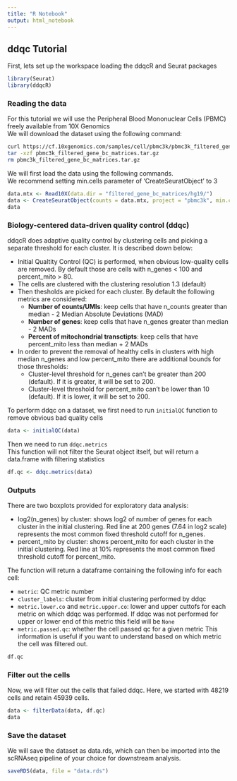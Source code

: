 ```yaml
---
title: "R Notebook"
output: html_notebook
---
```


## ddqc Tutorial
First, lets set up the workspace loading the ddqcR and Seurat packages

```r
library(Seurat)
library(ddqcR)
```

### Reading the data
For this tutorial we will use the Peripheral Blood Mononuclear Cells (PBMC) freely available from 10X Genomics <br>
We will download the dataset using the following command:
```bash
curl https://cf.10xgenomics.com/samples/cell/pbmc3k/pbmc3k_filtered_gene_bc_matrices.tar.gz -o pbmc3k_filtered_gene_bc_matrices.tar.gz
tar -xzf pbmc3k_filtered_gene_bc_matrices.tar.gz
rm pbmc3k_filtered_gene_bc_matrices.tar.gz
```

We will first load the data using the following commands. <br>
We recommend setting min.cells parameter of 'CreateSeuratObject' to 3
```r
data.mtx <- Read10X(data.dir = "filtered_gene_bc_matrices/hg19/")
data <- CreateSeuratObject(counts = data.mtx, project = "pbmc3k", min.cells = 3)
data
```
### Biology-centered data-driven quality control (ddqc)
ddqcR does adaptive quality control by clustering cells and picking a separate threshold for each cluster. It is described down below:

- Initial Qualtity Control (QC) is performed, when obvious low-quality cells are removed. By default those are cells with n_genes < 100 and percent_mito > 80.
- The cells are clustered with the clustering resolution 1.3 (default)
- Then thesholds are picked for each cluster. By default the following metrics are considered:
    - **Number of counts/UMIs**: keep cells that have n_counts greater than median - 2 Median Absolute Deviations (MAD)
    - **Number of genes**: keep cells that have n_genes greater than median - 2 MADs
    - **Percent of mitochondrial transctipts**: keep cells that have percent_mito less than median + 2 MADs
- In order to prevent the removal of healthy cells in clusters with high median n_genes and low percent_mito there are additional bounds for those thresholds:
    - Cluster-level threshold for n_genes can't be greater than 200 (default). If it is greater, it will be set to 200.
    - Cluster-level threshold for percent_mito can't be lower than 10 (default). If it is lower, it will be set to 200.

To perform ddqc on a dataset, we first need to run `initialQC` function to remove obvious bad quality cells
```r
data <- initialQC(data)
```

Then we need to run `ddqc.metrics` <br>
This function will not filter the Seurat object itself, but will return a data.frame with filtering statistics

```r
df.qc <- ddqc.metrics(data)
```
### Outputs
There are two boxplots provided for exploratory data analysis:

- log2(n_genes) by cluster: shows log2 of number of genes for each cluster in the initial clustering. Red line at 200 genes (7.64 in log2 scale) represents the most common fixed threshold cutoff for n_genes.
- percent_mito by cluster: shows percent_mito for each cluster in the initial clustering. Red line at 10% represents the most common fixed threshold cutoff for percent_mito.

The function will return a dataframe containing the following info for each cell:

- `metric`: QC metric number
- `cluster_labels`: cluster from initial clustering performed by ddqc
- `metric.lower.co` and `metric.upper.co`: lower and upper cuttofs for each metric on which ddqc was performed. If ddqc was not performed for upper or lower end of this metric this field will be `None`
- `metric.passed.qc`: whether the cell passed qc for a given metric
This information is useful if you want to understand based on which metric the cell was filtered out.

```r
df.qc
```
### Filter out the cells
Now, we will filter out the cells that failed ddqc. Here, we started with 48219 cells and retain 45939 cells.
```r
data <- filterData(data, df.qc)
data
```
### Save the dataset
We will save the dataset as data.rds, which can then be imported into the scRNAseq pipeline of your choice for downstream analysis.
```r
saveRDS(data, file = "data.rds")
```

